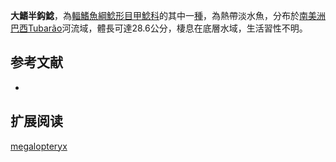 {{Speciesbox
| name = 大鰭半鈎鯰
| image = 
| image_width = 250px
| image_caption = 
| status = NE
| status_system = IUCN3.1
| genus = Hemiancistrus
| species = megalopteryx
| authority = [[Cardoso|Cardoso]], 2004
| synonyms = 
}} 
'''大鰭半鈎鯰'''，為[[輻鰭魚綱|輻鰭魚綱]][[鯰形目|鯰形目]][[甲鯰科|甲鯰科]]的其中一[[種|種]]，為熱帶淡水魚，分布於[[南美洲|南美洲]][[巴西|巴西]]Tubarão河流域，體長可達28.6公分，棲息在底層水域，生活習性不明。

==参考文献==
*{{FishBase_species|genus=Hemiancistrus|species=megalopteryx|year=2014|month=11}}

== 扩展阅读 ==
{{refbegin}}
{{wikispecies-inline|Hemiancistrus megalopteryx|大鰭半鈎鯰}}
{{refend}}
{{Taxonbar|from=Q9002563}}

[[Category:半鈎鯰屬|megalopteryx]]